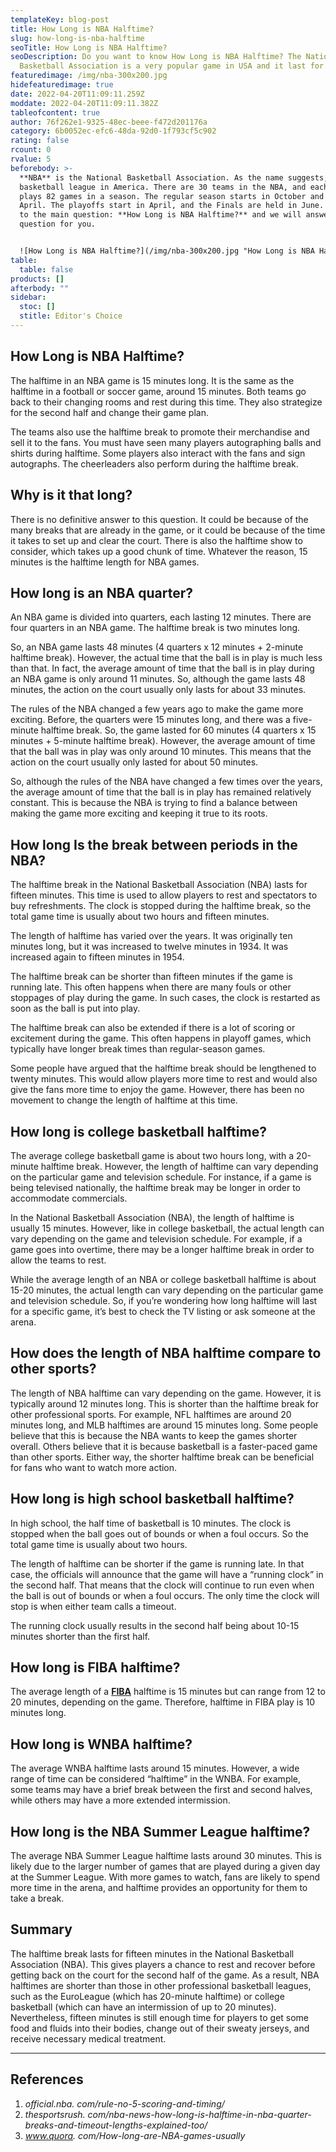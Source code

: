 ```yaml
---
templateKey: blog-post
title: How Long is NBA Halftime?
slug: how-long-is-nba-halftime
seoTitle: How Long is NBA Halftime?
seoDescription: Do you want to know How Long is NBA Halftime? The National
  Basketball Association is a very popular game in USA and it last for....
featuredimage: /img/nba-300x200.jpg
hidefeaturedimage: true
date: 2022-04-20T11:09:11.259Z
moddate: 2022-04-20T11:09:11.382Z
tableofcontent: true
author: 76f262e1-9325-48ec-beee-f472d201176a
category: 6b0052ec-efc6-48da-92d0-1f793cf5c902
rating: false
rcount: 0
rvalue: 5
beforebody: >-
  **NBA** is the National Basketball Association. As the name suggests, it is a
  basketball league in America. There are 30 teams in the NBA, and each team
  plays 82 games in a season. The regular season starts in October and ends in
  April. The playoffs start in April, and the Finals are held in June. So come
  to the main question: **How Long is NBA Halftime?** and we will answer this
  question for you.


  ![How Long is NBA Halftime?](/img/nba-300x200.jpg "How Long is NBA Halftime?")
table:
  table: false
products: []
afterbody: ""
sidebar:
  stoc: []
  stitle: Editor's Choice
---
```

## How Long is NBA Halftime?

The halftime in an NBA game is 15 minutes long. It is the same as the halftime in a football or soccer game, around 15 minutes. Both teams go back to their changing rooms and rest during this time. They also strategize for the second half and change their game plan.

The teams also use the halftime break to promote their merchandise and sell it to the fans. You must have seen many players autographing balls and shirts during halftime. Some players also interact with the fans and sign autographs. The cheerleaders also perform during the halftime break.

## Why is it that long?

There is no definitive answer to this question. It could be because of the many breaks that are already in the game, or it could be because of the time it takes to set up and clear the court. There is also the halftime show to consider, which takes up a good chunk of time. Whatever the reason, 15 minutes is the halftime length for NBA games.

## How long is an NBA quarter?

An NBA game is divided into quarters, each lasting 12 minutes. There are four quarters in an NBA game. The halftime break is two minutes long.

So, an NBA game lasts 48 minutes (4 quarters x 12 minutes + 2-minute halftime break). However, the actual time that the ball is in play is much less than that. In fact, the average amount of time that the ball is in play during an NBA game is only around 11 minutes. So, although the game lasts 48 minutes, the action on the court usually only lasts for about 33 minutes.

The rules of the NBA changed a few years ago to make the game more exciting. Before, the quarters were 15 minutes long, and there was a five-minute halftime break. So, the game lasted for 60 minutes (4 quarters x 15 minutes + 5-minute halftime break). However, the average amount of time that the ball was in play was only around 10 minutes. This means that the action on the court usually only lasted for about 50 minutes.

So, although the rules of the NBA have changed a few times over the years, the average amount of time that the ball is in play has remained relatively constant. This is because the NBA is trying to find a balance between making the game more exciting and keeping it true to its roots.

## How long Is the break between periods in the NBA?

The halftime break in the National Basketball Association (NBA) lasts for fifteen minutes. This time is used to allow players to rest and spectators to buy refreshments. The clock is stopped during the halftime break, so the total game time is usually about two hours and fifteen minutes.

The length of halftime has varied over the years. It was originally ten minutes long, but it was increased to twelve minutes in 1934. It was increased again to fifteen minutes in 1954.

The halftime break can be shorter than fifteen minutes if the game is running late. This often happens when there are many fouls or other stoppages of play during the game. In such cases, the clock is restarted as soon as the ball is put into play.

The halftime break can also be extended if there is a lot of scoring or excitement during the game. This often happens in playoff games, which typically have longer break times than regular-season games.

Some people have argued that the halftime break should be lengthened to twenty minutes. This would allow players more time to rest and would also give the fans more time to enjoy the game. However, there has been no movement to change the length of halftime at this time.

## How long is college basketball halftime?

The average college basketball game is about two hours long, with a 20-minute halftime break. However, the length of halftime can vary depending on the particular game and television schedule. For instance, if a game is being televised nationally, the halftime break may be longer in order to accommodate commercials.

In the National Basketball Association (NBA), the length of halftime is usually 15 minutes. However, like in college basketball, the actual length can vary depending on the game and television schedule. For example, if a game goes into overtime, there may be a longer halftime break in order to allow the teams to rest.

While the average length of an NBA or college basketball halftime is about 15-20 minutes, the actual length can vary depending on the particular game and television schedule. So, if you’re wondering how long halftime will last for a specific game, it’s best to check the TV listing or ask someone at the arena.

## How does the length of NBA halftime compare to other sports?

The length of NBA halftime can vary depending on the game. However, it is typically around 12 minutes long. This is shorter than the halftime break for other professional sports. For example, NFL halftimes are around 20 minutes long, and MLB halftimes are around 15 minutes long. Some people believe that this is because the NBA wants to keep the games shorter overall. Others believe that it is because basketball is a faster-paced game than other sports. Either way, the shorter halftime break can be beneficial for fans who want to watch more action.

## How long is high school basketball halftime?

In high school, the half time of basketball is 10 minutes. The clock is stopped when the ball goes out of bounds or when a foul occurs. So the total game time is usually about two hours.

The length of halftime can be shorter if the game is running late. In that case, the officials will announce that the game will have a “running clock” in the second half. That means that the clock will continue to run even when the ball is out of bounds or when a foul occurs. The only time the clock will stop is when either team calls a timeout.

The running clock usually results in the second half being about 10-15 minutes shorter than the first half.

## How long is FIBA halftime?

The average length of a **[FIBA](https://en.wikipedia.org/wiki/FIBA)** halftime is 15 minutes but can range from 12 to 20 minutes, depending on the game. Therefore, halftime in FIBA play is 10 minutes long.

## How long is WNBA halftime?

The average WNBA halftime lasts around 15 minutes. However, a wide range of time can be considered “halftime” in the WNBA. For example, some teams may have a brief break between the first and second halves, while others may have a more extended intermission.

## How long is the NBA Summer League halftime?

The average NBA Summer League halftime lasts around 30 minutes. This is likely due to the larger number of games that are played during a given day at the Summer League. With more games to watch, fans are likely to spend more time in the arena, and halftime provides an opportunity for them to take a break.

## Summary

The halftime break lasts for fifteen minutes in the National Basketball Association (NBA). This gives players a chance to rest and recover before getting back on the court for the second half of the game. As a result, NBA halftimes are shorter than those in other professional basketball leagues, such as the EuroLeague (which has 20-minute halftime) or college basketball (which can have an intermission of up to 20 minutes). Nevertheless, fifteen minutes is still enough time for players to get some food and fluids into their bodies, change out of their sweaty jerseys, and receive necessary medical treatment.

- - -

## References

1. *official.nba. com/rule-no-5-scoring-and-timing/*
2. *thesportsrush. com/nba-news-how-long-is-halftime-in-nba-quarter-breaks-and-timeout-lengths-explained-too/*
3. *www.quora. com/How-long-are-NBA-games-usually*
